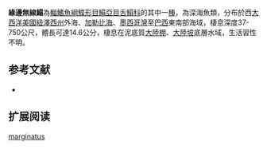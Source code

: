 {{Speciesbox
| name = 緣邊無線鰨
| image = Symphurus marginatus.jpg
| image_width = 250px
| image_caption = 
| status = NE
| status_system = IUCN3.1
| genus = Symphurus
| species = marginatus
| authority = [[Goode_&_Bean|Goode & Bean]], [[1886|1886]]
| synonyms = *''Aphoristia marginata ,Goode & Bean, 1886 ''
}}

'''緣邊無線鰨'''為[[輻鰭魚綱|輻鰭魚綱]][[鰈形目|鰈形目]][[鰨亞目|鰨亞目]][[舌鰨科|舌鰨科]]的其中一[[種|種]]，為深海魚類，分布於西[[大西洋|大西洋]][[美國|美國]][[紐澤西州|紐澤西州]]外海、[[加勒比海|加勒比海]]、[[墨西哥灣|墨西哥灣]]至[[巴西|巴西]]東南部海域，棲息深度37-750公尺，體長可達14.6公分，棲息在泥底質[[大陸棚|大陸棚]]、[[大陸坡|大陸坡]]底層水域，生活習性不明。
==参考文献==
*{{FishBase_species|genus=Symphurus |species=marginatus|year=2014|month=4}}

== 扩展阅读 ==
{{refbegin}}
{{wikispecies-inline|Symphurus marginatus|緣邊無線鰨}}
{{refend}}
{{Taxonbar|from=Q2334687}}

[[Category:無線鰨屬|marginatus]]


{{魚類小作品}}